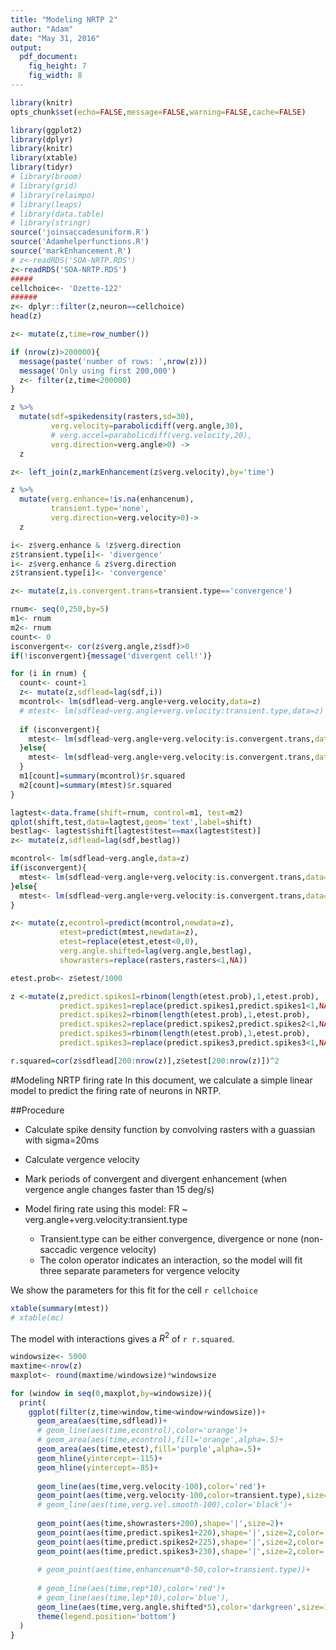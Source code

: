 ```yaml
---
title: "Modeling NRTP 2"
author: "Adam"
date: "May 31, 2016"
output: 
  pdf_document: 
    fig_height: 7
    fig_width: 8
---
```


```r
library(knitr)
opts_chunk$set(echo=FALSE,message=FALSE,warning=FALSE,cache=FALSE)
```

```r

library(ggplot2)
library(dplyr)
library(knitr)
library(xtable)
library(tidyr)
# library(broom)
# library(grid)
# library(relaimpo)
# library(leaps)
# library(data.table)
# library(stringr)
source('joinsaccadesuniform.R')
source('Adamhelperfunctions.R')
source('markEnhancement.R')
# z<-readRDS('SOA-NRTP.RDS')
z<-readRDS('SOA-NRTP.RDS')
#####
cellchoice<- 'Ozette-122'
######
z<- dplyr::filter(z,neuron==cellchoice)
head(z)
```


```r
z<- mutate(z,time=row_number())

if (nrow(z)>200000){
  message(paste('number of rows: ',nrow(z)))
  message('Only using first 200,000')
  z<- filter(z,time<200000)
}

z %>%
  mutate(sdf=spikedensity(rasters,sd=30),
         verg.velocity=parabolicdiff(verg.angle,30),
         # verg.accel=parabolicdiff(verg.velocity,20),
         verg.direction=verg.angle>0) ->
  z

z<- left_join(z,markEnhancement(z$verg.velocity),by='time')

z %>%
  mutate(verg.enhance=!is.na(enhancenum),
         transient.type='none',
         verg.direction=verg.velocity>0)->
  z

i<- z$verg.enhance & !z$verg.direction
z$transient.type[i]<- 'divergence'
i<- z$verg.enhance & z$verg.direction
z$transient.type[i]<- 'convergence'

z<- mutate(z,is.convergent.trans=transient.type=='convergence')

```

```r
rnum<- seq(0,250,by=5)
m1<- rnum
m2<- rnum
count<- 0
isconvergent<- cor(z$verg.angle,z$sdf)>0
if(!isconvergent){message('divergent cell!')}

for (i in rnum) {
  count<- count+1
  z<- mutate(z,sdflead=lag(sdf,i))
  mcontrol<- lm(sdflead~verg.angle+verg.velocity,data=z)
  # mtest<- lm(sdflead~verg.angle+verg.velocity:transient.type,data=z)
  
  if (isconvergent){
    mtest<- lm(sdflead~verg.angle+verg.velocity:is.convergent.trans,data=filter(z,!transient.type=='divergence'))
  }else{
    mtest<- lm(sdflead~verg.angle+verg.velocity:is.convergent.trans,data=filter(z,!transient.type=='convergence'))
  }
  m1[count]=summary(mcontrol)$r.squared
  m2[count]=summary(mtest)$r.squared
}

lagtest<-data.frame(shift=rnum, control=m1, test=m2)
qplot(shift,test,data=lagtest,geom='text',label=shift)
bestlag<- lagtest$shift[lagtest$test==max(lagtest$test)]
z<- mutate(z,sdflead=lag(sdf,bestlag))
```


```r

mcontrol<- lm(sdflead~verg.angle,data=z)
if(isconvergent){
  mtest<- lm(sdflead~verg.angle+verg.velocity:is.convergent.trans,data=filter(z,!transient.type=='divergence'))
}else{
  mtest<- lm(sdflead~verg.angle+verg.velocity:is.convergent.trans,data=filter(z,!transient.type=='convergence'))
}

z<- mutate(z,econtrol=predict(mcontrol,newdata=z),
           etest=predict(mtest,newdata=z),
           etest=replace(etest,etest<0,0),
           verg.angle.shifted=lag(verg.angle,bestlag),
           showrasters=replace(rasters,rasters<1,NA))

etest.prob<- z$etest/1000

z <-mutate(z,predict.spikes1=rbinom(length(etest.prob),1,etest.prob),
           predict.spikes1=replace(predict.spikes1,predict.spikes1<1,NA),
           predict.spikes2=rbinom(length(etest.prob),1,etest.prob),
           predict.spikes2=replace(predict.spikes2,predict.spikes2<1,NA),
           predict.spikes3=rbinom(length(etest.prob),1,etest.prob),
           predict.spikes3=replace(predict.spikes3,predict.spikes3<1,NA))

r.squared=cor(z$sdflead[200:nrow(z)],z$etest[200:nrow(z)])^2

```

\newpage


#Modeling NRTP firing rate
In this document, we calculate a simple linear model to predict the firing rate of neurons in NRTP.

##Procedure

* Calculate spike density function by convolving rasters with a guassian with sigma=20ms

* Calculate vergence velocity

* Mark periods of convergent and divergent enhancement (when vergence angle changes faster than 15 deg/s)

* Model firing rate using this model: FR ~ verg.angle+verg.velocity:transient.type 
    + Transient.type can be either convergence, divergence or none (non-saccadic vergence velocity)
    + The colon operator indicates an interaction, so the model will fit three separate parameters for vergence velocity

We show the parameters for this fit for the cell `r cellchoice`

```r
xtable(summary(mtest))
# xtable(mc)
```

The model with interactions gives a $R^2$ of `r r.squared`. 

```r
windowsize<- 5000
maxtime<-nrow(z)
maxplot<- round(maxtime/windowsize)*windowsize

for (window in seq(0,maxplot,by=windowsize)){
  print(
    ggplot(filter(z,time>window,time<window+windowsize))+
      geom_area(aes(time,sdflead))+
      # geom_line(aes(time,econtrol),color='orange')+
      # geom_area(aes(time,econtrol),fill='orange',alpha=.5)+
      geom_area(aes(time,etest),fill='purple',alpha=.5)+
      geom_hline(yintercept=-115)+
      geom_hline(yintercept=-85)+
      
      geom_line(aes(time,verg.velocity-100),color='red')+
      geom_point(aes(time,verg.velocity-100,color=transient.type),size=1,data=filter(z, time>window,time<window+windowsize,enhancenum>0))+
      # geom_line(aes(time,verg.vel.smooth-100),color='black')+
      
      geom_point(aes(time,showrasters+200),shape='|',size=2)+
      geom_point(aes(time,predict.spikes1+220),shape='|',size=2,color='purple')+
      geom_point(aes(time,predict.spikes2+225),shape='|',size=2,color='purple')+
      geom_point(aes(time,predict.spikes3+230),shape='|',size=2,color='purple')+
      
      # geom_point(aes(time,enhancenum*0-50,color=transient.type))+
      
      # geom_line(aes(time,rep*10),color='red')+
      # geom_line(aes(time,lep*10),color='blue'),
      geom_line(aes(time,verg.angle.shifted*5),color='darkgreen',size=1.5)+
      theme(legend.position='bottom')
  )
}

```